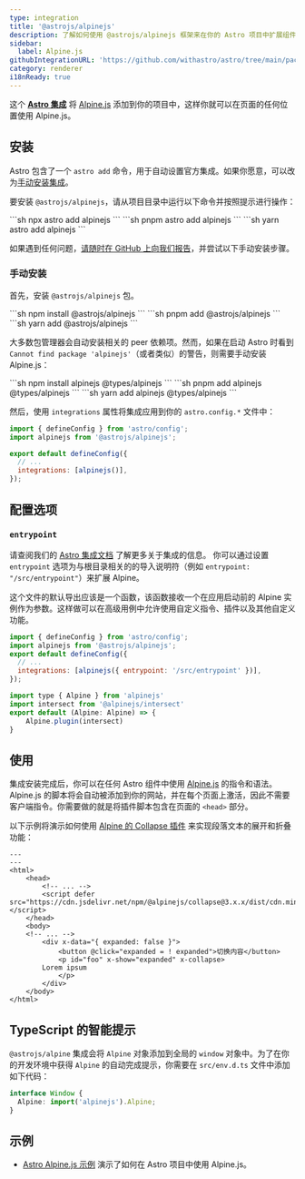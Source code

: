 ```yaml
---
type: integration
title: '@astrojs/alpinejs'
description: 了解如何使用 @astrojs/alpinejs 框架来在你的 Astro 项目中扩展组件支持。
sidebar:
  label: Alpine.js
githubIntegrationURL: 'https://github.com/withastro/astro/tree/main/packages/integrations/alpinejs/'
category: renderer
i18nReady: true
---
```



这个 **[Astro 集成][astro-integration]** 将 [Alpine.js](https://alpinejs.dev/) 添加到你的项目中，这样你就可以在页面的任何位置使用 Alpine.js。

## 安装

Astro 包含了一个 `astro add` 命令，用于自动设置官方集成。如果你愿意，可以改为[手动安装集成](#手动安装)。

要安装 `@astrojs/alpinejs`，请从项目目录中运行以下命令并按照提示进行操作：

<PackageManagerTabs>
  <Fragment slot="npm">
    ```sh
    npx astro add alpinejs
    ```
  </Fragment>
  <Fragment slot="pnpm">
    ```sh
    pnpm astro add alpinejs
    ```
  </Fragment>
  <Fragment slot="yarn">
    ```sh
    yarn astro add alpinejs
    ```
  </Fragment>
</PackageManagerTabs>

如果遇到任何问题，[请随时在 GitHub 上向我们报告](https://github.com/withastro/astro/issues)，并尝试以下手动安装步骤。

### 手动安装

首先，安装 `@astrojs/alpinejs` 包。

<PackageManagerTabs>
  <Fragment slot="npm">
    ```sh
    npm install @astrojs/alpinejs
    ```
  </Fragment>
  <Fragment slot="pnpm">
    ```sh
    pnpm add @astrojs/alpinejs
    ```
  </Fragment>
  <Fragment slot="yarn">
    ```sh
    yarn add @astrojs/alpinejs
    ```
  </Fragment>
</PackageManagerTabs>

大多数包管理器会自动安装相关的 peer 依赖项。然而，如果在启动 Astro 时看到 `Cannot find package 'alpinejs'`（或者类似）的警告，则需要手动安装 Alpine.js：

<PackageManagerTabs>
  <Fragment slot="npm">
  ```sh
  npm install alpinejs @types/alpinejs
  ```
  </Fragment>
  <Fragment slot="pnpm">
  ```sh
  pnpm add alpinejs @types/alpinejs
  ```
  </Fragment>
  <Fragment slot="yarn">
  ```sh
  yarn add alpinejs @types/alpinejs
  ```
  </Fragment>
</PackageManagerTabs>

然后，使用 `integrations` 属性将集成应用到你的 `astro.config.*` 文件中：

```js ins="alpinejs()" title="astro.config.mjs" ins={2}
import { defineConfig } from 'astro/config';
import alpinejs from '@astrojs/alpinejs';

export default defineConfig({
  // ...
  integrations: [alpinejs()],
});
```

## 配置选项

### `entrypoint`

请查阅我们的 [Astro 集成文档][astro-integration] 了解更多关于集成的信息。
你可以通过设置 `entrypoint` 选项为与根目录相关的的导入说明符（例如 `entrypoint: "/src/entrypoint"`）来扩展 Alpine。

这个文件的默认导出应该是一个函数，该函数接收一个在应用启动前的 Alpine 实例作为参数。这样做可以在高级用例中允许使用自定义指令、插件以及其他自定义功能。

```js title="astro.config.mjs"
import { defineConfig } from 'astro/config';
import alpinejs from '@astrojs/alpinejs';
export default defineConfig({
  // ...
  integrations: [alpinejs({ entrypoint: '/src/entrypoint' })],
});
```



```js title="src/entrypoint.ts"
import type { Alpine } from 'alpinejs'
import intersect from '@alpinejs/intersect'
export default (Alpine: Alpine) => {
    Alpine.plugin(intersect)
}
```

## 使用

集成安装完成后，你可以在任何 Astro 组件中使用 [Alpine.js](https://alpinejs.dev/) 的指令和语法。Alpine.js 的脚本将会自动被添加到你的网站，并在每个页面上激活，因此不需要客户端指令。你需要做的就是将插件脚本包含在页面的 `<head>` 部分。

以下示例将演示如何使用 [Alpine 的 Collapse 插件](https://alpinejs.dev/plugins/collapse) 来实现段落文本的展开和折叠功能：

```astro title="src/pages/index.astro" ins={6} ins="x-collapse"
---
---
<html>
	<head>
		<!-- ... -->
		<script defer src="https://cdn.jsdelivr.net/npm/@alpinejs/collapse@3.x.x/dist/cdn.min.js"></script>
	</head>
	<body>
    <!-- ... -->
		<div x-data="{ expanded: false }">
			<button @click="expanded = ! expanded">切换内容</button>
			<p id="foo" x-show="expanded" x-collapse>
        Lorem ipsum
			</p>
		</div>
	</body>
</html>
```

## TypeScript 的智能提示

`@astrojs/alpine` 集成会将 `Alpine` 对象添加到全局的 `window` 对象中。为了在你的开发环境中获得 `Alpine` 的自动完成提示，你需要在 `src/env.d.ts` 文件中添加如下代码：

```ts title="src/env.d.ts"
interface Window {
  Alpine: import('alpinejs').Alpine;
}
```

## 示例

* [Astro Alpine.js 示例](https://github.com/withastro/astro/tree/main/examples/framework-alpine) 演示了如何在 Astro 项目中使用 Alpine.js。


[astro-integration]: /zh-cn/guides/integrations-guide/

[astro-ui-frameworks]: /zh-cn/guides/framework-components/#使用框架组件
